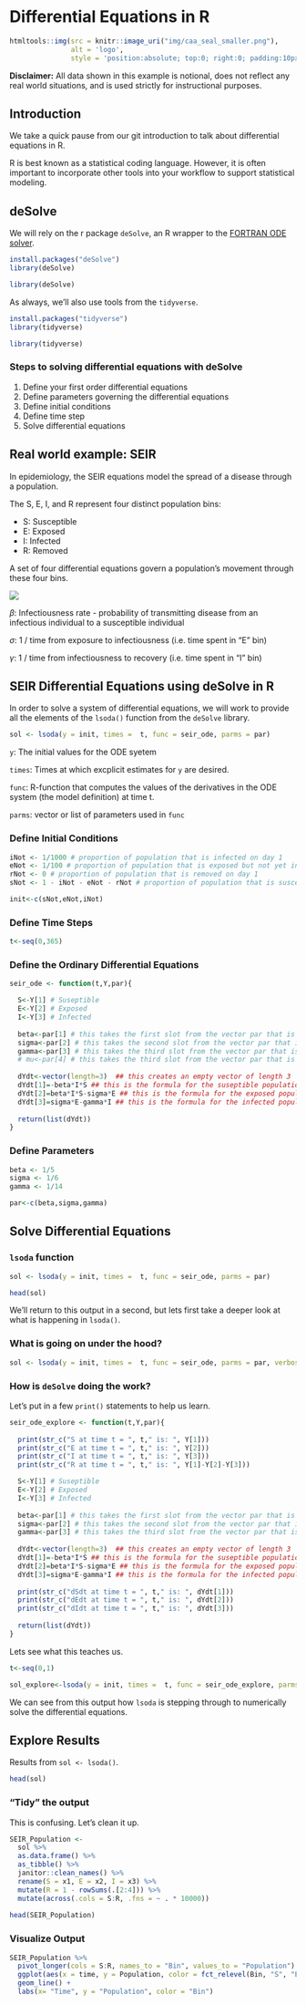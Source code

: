 # Differential Equations in R

```r
htmltools::img(src = knitr::image_uri("img/caa_seal_smaller.png"), 
               alt = 'logo', 
               style = 'position:absolute; top:0; right:0; padding:10px;')
```



**Disclaimer:** All data shown in this example is notional, does not reflect any real world situations, and is used strictly for instructional purposes. 

## Introduction

We take a quick pause from our git introduction to talk about differential equations in R.

R is best known as a statistical coding language. However, it is often important to incorporate other tools into your workflow to support statistical modeling.

## deSolve

We will rely on the r package `deSolve`, an R wrapper to the [FORTRAN ODE solver](https://rdrr.io/cran/deSolve/man/lsoda.html).

```r
install.packages("deSolve")
library(deSolve)
```


```r
library(deSolve)
```

As always, we'll also use tools from the `tidyverse`.

```r
install.packages("tidyverse")
library(tidyverse)
```


```r
library(tidyverse)
```

### Steps to solving differential equations with deSolve

1. Define your first order differential equations
2. Define parameters governing the differential equations
3. Define initial conditions
4. Define time step
5. Solve differential equations

## Real world example: SEIR 

In epidemiology, the SEIR equations model the spread of a disease through a population.  

The S, E, I, and R represent four distinct population bins:

* S: Susceptible
* E: Exposed
* I: Infected
* R: Removed

A set of four differential equations govern a population's movement through these four bins.

![](img/seir.png)

$\beta$: Infectiousness rate - probability of transmitting disease from an infectious individual to a susceptible individual  

$\sigma$: 1 / time from exposure to infectiousness (i.e. time spent in "E" bin)  

$\gamma$: 1 / time from infectiousness to recovery (i.e. time spent in "I" bin)  

## SEIR Differential Equations using deSolve in R

In order to solve a system of differential equations, we will work to provide all the elements of the `lsoda()` function from the `deSolve` library.

```r
sol <- lsoda(y = init, times =  t, func = seir_ode, parms = par)
```

`y`: The initial values for the ODE syetem

`times`: Times at which excplicit estimates for `y` are desired.

`func`: R-function that computes the values of the derivatives in the ODE system (the model definition) at time t.  

`parms`: vector or list of parameters used in `func` 


### Define Initial Conditions

```r
iNot <- 1/1000 # proportion of population that is infected on day 1
eNot <- 1/100 # proportion of population that is exposed but not yet infected on day 1
rNot <- 0 # proportion of population that is removed on day 1
sNot <- 1 - iNot - eNot - rNot # proportion of population that is susceptible on day 1

init<-c(sNot,eNot,iNot)
```

### Define Time Steps

```r
t<-seq(0,365)
```

### Define the Ordinary Differential Equations

```r
seir_ode <- function(t,Y,par){

  S<-Y[1] # Suseptible
  E<-Y[2] # Exposed 
  I<-Y[3] # Infected
  
  beta<-par[1] # this takes the first slot from the vector par that is passed in - it changes every time
  sigma<-par[2] # this takes the second slot from the vector par that is passed in - it remains constant
  gamma<-par[3] # this takes the third slot from the vector par that is passed in - it remains constant
  # mu<-par[4] # this takes the third slot from the vector par that is passed in - it remains constant
  
  dYdt<-vector(length=3)  ## this creates an empty vector of length 3
  dYdt[1]=-beta*I*S ## this is the formula for the suseptible population after the first step of the SEIR
  dYdt[2]=beta*I*S-sigma*E ## this is the formula for the exposed population after the first step of the SEIR
  dYdt[3]=sigma*E-gamma*I ## this is the formula for the infected population after the first step of the SEIR
  
  return(list(dYdt))
}
```

### Define Parameters

```r
beta <- 1/5
sigma <- 1/6
gamma <- 1/14

par<-c(beta,sigma,gamma)
```


## Solve Differential Equations

### `lsoda` function

```r
sol <- lsoda(y = init, times =  t, func = seir_ode, parms = par)

head(sol)
```

We'll return to this output in a second, but lets first take a deeper look at what is happening in `lsoda()`.

### What is going on under the hood?

```r
sol <- lsoda(y = init, times =  t, func = seir_ode, parms = par, verbose = T)
```

### How is `deSolve` doing the work?

Let's put in a few `print()` statements to help us learn.

```r
seir_ode_explore <- function(t,Y,par){
  
  print(str_c("S at time t = ", t," is: ", Y[1]))
  print(str_c("E at time t = ", t," is: ", Y[2]))
  print(str_c("I at time t = ", t," is: ", Y[3]))
  print(str_c("R at time t = ", t," is: ", Y[1]-Y[2]-Y[3]))

  S<-Y[1] # Suseptible
  E<-Y[2] # Exposed 
  I<-Y[3] # Infected
  
  beta<-par[1] # this takes the first slot from the vector par that is passed in - it changes every time
  sigma<-par[2] # this takes the second slot from the vector par that is passed in - it remains constant
  gamma<-par[3] # this takes the third slot from the vector par that is passed in - it remains constant
  
  dYdt<-vector(length=3)  ## this creates an empty vector of length 3
  dYdt[1]=-beta*I*S ## this is the formula for the suseptible population after the first step of the SEIR
  dYdt[2]=beta*I*S-sigma*E ## this is the formula for the exposed population after the first step of the SEIR
  dYdt[3]=sigma*E-gamma*I ## this is the formula for the infected population after the first step of the SEIR
  
  print(str_c("dSdt at time t = ", t," is: ", dYdt[1]))
  print(str_c("dEdt at time t = ", t," is: ", dYdt[2]))
  print(str_c("dIdt at time t = ", t," is: ", dYdt[3]))
  
  return(list(dYdt))
}
```

Lets see what this teaches us.

```r
t<-seq(0,1)

sol_explore<-lsoda(y = init, times =  t, func = seir_ode_explore, parms = par, verbose = F)
```

We can see from this output how `lsoda` is stepping through to numerically solve the differential equations.

## Explore Results

Results from `sol <- lsoda()`.

```r
head(sol)
```

### "Tidy" the output

This is confusing.  Let's clean it up.

```r

SEIR_Population <-
  sol %>%
  as.data.frame() %>%
  as_tibble() %>%
  janitor::clean_names() %>%
  rename(S = x1, E = x2, I = x3) %>%
  mutate(R = 1 - rowSums(.[2:4])) %>%
  mutate(across(.cols = S:R, .fns = ~ . * 10000))
  
head(SEIR_Population)
```

### Visualize Output

```r
SEIR_Population %>%
  pivot_longer(cols = S:R, names_to = "Bin", values_to = "Population") %>% 
  ggplot(aes(x = time, y = Population, color = fct_relevel(Bin, "S", "E", "I", "R"))) +
  geom_line() +
  labs(x= "Time", y = "Population", color = "Bin")
```

